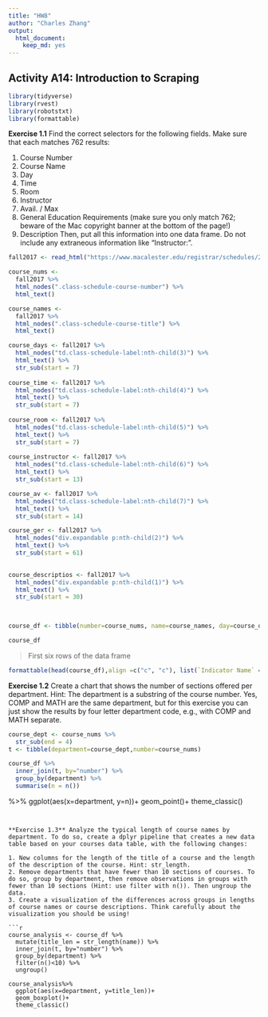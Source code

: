 ```yaml
---
title: "HW8"
author: "Charles Zhang"
output: 
  html_document:
    keep_md: yes
---
```

## Activity A14: Introduction to Scraping

```r
library(tidyverse)
library(rvest) 
library(robotstxt) 
library(formattable)
```

**Exercise 1.1** Find the correct selectors for the following fields. Make sure that each matches 762 results:

1. Course Number
2. Course Name
3. Day
4. Time
5. Room
6. Instructor
7. Avail. / Max
8. General Education Requirements (make sure you only match 762; beware of the Mac copyright banner at the bottom of the page!)
9. Description
Then, put all this information into one data frame. Do not include any extraneous information like “Instructor:”.

```r
fall2017 <- read_html("https://www.macalester.edu/registrar/schedules/2017fall/class-schedule/#crs10008")

course_nums <- 
  fall2017 %>%
  html_nodes(".class-schedule-course-number") %>%
  html_text()

course_names <- 
  fall2017 %>%
  html_nodes(".class-schedule-course-title") %>%
  html_text()

course_days <- fall2017 %>%
  html_nodes("td.class-schedule-label:nth-child(3)") %>% 
  html_text() %>% 
  str_sub(start = 7)
  
course_time <- fall2017 %>% 
  html_nodes("td.class-schedule-label:nth-child(4)") %>%
  html_text() %>% 
  str_sub(start = 7)
  
course_room <- fall2017 %>% 
  html_nodes("td.class-schedule-label:nth-child(5)") %>%
  html_text() %>% 
  str_sub(start = 7)
  
course_instructor <- fall2017 %>% 
  html_nodes("td.class-schedule-label:nth-child(6)") %>%
  html_text() %>% 
  str_sub(start = 13)

course_av <- fall2017 %>% 
  html_nodes("td.class-schedule-label:nth-child(7)") %>%
  html_text() %>% 
  str_sub(start = 14)

course_ger <- fall2017 %>% 
  html_nodes("div.expandable p:nth-child(2)") %>%
  html_text() %>% 
  str_sub(start = 61)

  
course_descriptios <- fall2017 %>% 
  html_nodes("div.expandable p:nth-child(1)") %>%
  html_text() %>% 
  str_sub(start = 30)

  
```
```r
course_df <- tibble(number=course_nums, name=course_names, day=course_days, time=course_time, room=course_room, instructor=course_instructor, avil_max=course_av, general_education_requirement=course_ger, description=course_descriptios)

course_df
```

> First six rows of the data frame

```r
formattable(head(course_df),align =c("c", "c"), list(`Indicator Name` = formatter("span", style =~style(color = "black",font.weight = "bold"))))
```

**Exercise 1.2** Create a chart that shows the number of sections offered per department. Hint: The department is a substring of the course number. Yes, COMP and MATH are the same department, but for this exercise you can just show the results by four letter department code, e.g., with COMP and MATH separate.

```r
course_dept <- course_nums %>%  
  str_sub(end = 4)
t <- tibble(department=course_dept,number=course_nums)

course_df %>%
  inner_join(t, by="number") %>% 
  group_by(department) %>% 
  summarise(n = n()) 
```
%>% 
  ggplot(aes(x=department, y=n))+
  geom_point()+
  theme_classic()
```


**Exercise 1.3** Analyze the typical length of course names by department. To do so, create a dplyr pipeline that creates a new data table based on your courses data table, with the following changes:

1. New columns for the length of the title of a course and the length of the description of the course. Hint: str_length.
2. Remove departments that have fewer than 10 sections of courses. To do so, group by department, then remove observations in groups with fewer than 10 sections (Hint: use filter with n()). Then ungroup the data.
3. Create a visualization of the differences across groups in lengths of course names or course descriptions. Think carefully about the visualization you should be using!

```r
course_analysis <- course_df %>% 
  mutate(title_len = str_length(name)) %>% 
  inner_join(t, by="number") %>% 
  group_by(department) %>% 
  filter(n()<10) %>% 
  ungroup() 

course_analysis%>% 
  ggplot(aes(x=department, y=title_len))+
  geom_boxplot()+
  theme_classic()
```






